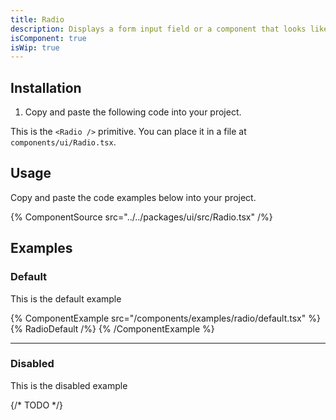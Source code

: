 ```yaml
---
title: Radio
description: Displays a form input field or a component that looks like an input field.
isComponent: true
isWip: true
---
```


## Installation

1. Copy and paste the following code into your project.

This is the `<Radio />` primitive. You can place it in a file at `components/ui/Radio.tsx`.

## Usage

Copy and paste the code examples below into your project.

{% ComponentSource src="../../packages/ui/src/Radio.tsx" /%}

## Examples

### Default

This is the default example

{% ComponentExample src="/components/examples/radio/default.tsx" %}
{% RadioDefault /%}
{% /ComponentExample %}

---

### Disabled

This is the disabled example

{/* TODO */}
